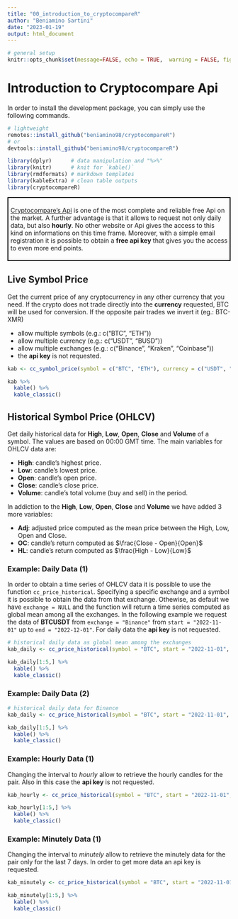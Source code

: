 ```yaml
---
title: "00_introduction_to_cryptocompareR"
author: "Beniamino Sartini"
date: "2023-01-19"
output: html_document
---
```


```r
# general setup 
knitr::opts_chunk$set(message=FALSE, echo = TRUE,  warning = FALSE, fig.align = "center", fig.pos = "H")
```

# Introduction to Cryptocompare Api

In order to install the development package, you can simply use the following commands.

```r

# lightweight
remotes::install_github("beniamino98/cryptocompareR")
# or
devtools::install_github("beniamino98/cryptocompareR")
```

```r
library(dplyr)      # data manipulation and "%>%"
library(knitr)      # knit for `kable()`
library(rmdformats) # markdown templates 
library(kableExtra) # clean table outputs 
library(cryptocompareR)
```

<div style="border: 2px solid black; padding: 5px">
<a href="https://www.cryptocompare.com" target="_blank">Cryptocompare's Api</a> is one of the most complete and reliable free Api on the market. A further advantage is that it allows to request not only daily data, but also **hourly**. No other website or Api gives the access to this kind on informations on this time frame. Moreover, with a simple email registration it is possible to obtain a **free api key** that gives you the access to even more end points. 
</div>

## Live Symbol Price

Get the current price of any cryptocurrency in any other currency that you need. If the crypto does not trade directly into the **currency** requested, BTC will be used for conversion. If the opposite pair trades we invert it (eg.: BTC-XMR)

- allow multiple symbols (e.g.: c("BTC", "ETH"))
- allow multiple currency (e.g.: c("USDT", "BUSD"))
- allow multiple exchanges (e.g.: c("Binance", "Kraken", "Coinbase"))
- the **api key** is not requested. 


```r
kab <- cc_symbol_price(symbol = c("BTC", "ETH"), currency = c("USDT", "BUSD"), exchange = c("Binance", "Kraken", "Coinbase"), api_key = NULL)

kab %>%
  kable() %>%
  kable_classic()
```

## Historical Symbol Price (OHLCV)

Get daily historical data for **High**, **Low**, **Open**, **Close** and **Volume** of a symbol. The values are based on 00:00 GMT time. The main variables for OHLCV data are: 

- **High**: candle's highest price. 
- **Low**: candle's lowest price. 
- **Open**: candle's open price.
- **Close**: candle's close price. 
- **Volume**: candle's total volume (buy and sell) in the period.  

In addiction to the **High**, **Low**, **Open**, **Close** and **Volume** we have added 3 more variables: 

- **Adj**: adjusted price computed as the mean price between the High, Low, Open and Close.
- **OC**: candle's return computed as $\frac{Close - Open}{Open}$
- **HL**: candle's return computed as $\frac{High - Low}{Low}$

### Example: Daily Data (1)

In order to obtain a time series of OHLCV data it is possible to use the function `cc_price_historical`. Specifying a specific exchange and a symbol it is possible to obtain the data from that exchange. Othewise, as default we have `exchange = NULL` and the function will return a time series computed as global mean among all the exchanges. 
In the following example we request the data of **BTCUSDT** from `exchange = "Binance"` from `start = "2022-11-01"` up to `end = "2022-12-01"`. For daily data the **api key** is not requested.

```r
# historical daily data as global mean among the exchanges 
kab_daily <- cc_price_historical(symbol = "BTC", start = "2022-11-01", end =  "2022-12-01", exchange = NULL, currency = "USD", interval = "daily", api_key = NULL) 

kab_daily[1:5,] %>%
  kable() %>%
  kable_classic()
```

### Example: Daily Data (2)

```r
# historical daily data for Binance
kab_daily <- cc_price_historical(symbol = "BTC", start = "2022-11-01", end =  "2022-12-01", exchange = "Binance", currency = "USDT", interval = "daily", api_key = NULL) 

kab_daily[1:5,] %>%
  kable() %>%
  kable_classic()
```

### Example: Hourly Data (1)

Changing the interval to *hourly* allow to retrieve the hourly candles for the pair. Also in this case the **api key** is not requested. 

```r
kab_hourly <- cc_price_historical(symbol = "BTC", start = "2022-11-01", end =  "2022-12-01", exchange = NULL, currency = "USD", interval = "hourly", api_key = NULL) 

kab_hourly[1:5,] %>%
  kable() %>%
  kable_classic()
```

### Example: Minutely Data (1)

Changing the interval to *minutely* allow to retrieve the minutely data for the pair only for the last 7 days. In order to get more data an api key is requested.

```r
kab_minutely <- cc_price_historical(symbol = "BTC", start = "2022-11-01", end =  "2022-12-01", exchange = NULL, currency = "USD", interval = "minutely", api_key = NULL) 

kab_minutely[1:5,] %>%
  kable() %>%
  kable_classic()
```




